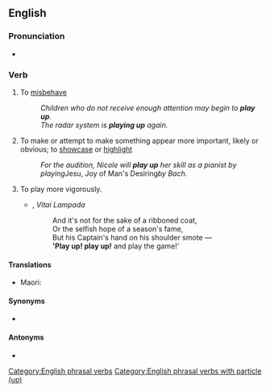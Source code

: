 ==English==

===Pronunciation===
* {{audio|en|En-au-play up.ogg|Audio (AU)}}

===Verb===
{{head|en|verb}}

# {{lb|en|British|idiomatic}} To [[misbehave]]
#: ''Children who do not receive enough attention may begin to '''play up'''.''
#: ''The radar system is '''playing up''' again.''
# {{lb|en|idiomatic}} To make or attempt to make something appear more important, likely or obvious; to [[showcase]] or [[highlight]]
#: ''For the audition, Nicole will '''play up''' her skill as a pianist by playing ''Jesu, Joy of Man's Desiring'' by Bach.''
# {{lb|en|intransitive}} To play more vigorously.
#* {{w|Henry Newbolt}}, ''Vitai Lampada''
#*: And it's not for the sake of a ribboned coat,<br>Or the selfish hope of a season's fame,<br>But his Captain's hand on his shoulder smote &mdash;<br>''''Play up! play up!''' and play the game!'

====Translations====
{{trans-top|to misbehave}}
* Maori: {{t|mi|haututū}}
{{trans-mid}}
{{trans-bottom}}

====Synonyms====
* {{sense|to misbehave}} {{l|en|act up}}

====Antonyms====
* {{l|en|play down}}

[[Category:English phrasal verbs]]
[[Category:English phrasal verbs with particle (up)]]